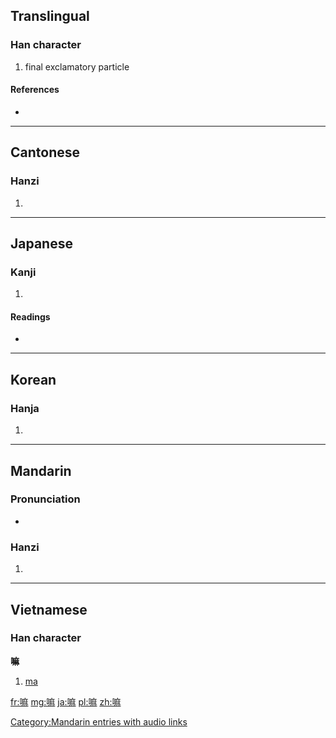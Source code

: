 ==Translingual==

===Han character===
{{Han char|rn=30|rad=口|as=11|sn=14|four=6009<sub>4</sub>|canj=口戈木木 (RIDD), 口戈十金 (RIJC)}}

# final exclamatory particle

====References====
* {{Han ref|kx=0206.201|dkj=04230|dj=0429.190|hdz=10678.070|uh=561B|ud=22043|bh=B9C0|bd=47552}}

----

==Cantonese==

===Hanzi===
{{yue-hanzi|jyut=|y=ma4}}

# {{defn|Cantonese|sort=口11}}

----

==Japanese==

===Kanji===
{{ja-kanji|grade=|rs=口11}}

# {{defn|Japanese|sort=口11}}

====Readings====
* {{ja-readings|on=[[ま]] (ma)|kun=}}

----

==Korean==

===Hanja===
{{ko-hanja|hangeul=마|rv=ma|mr=ma}}

# {{defn|Korean|sort=口11}}

----

==Mandarin==

===Pronunciation===
* {{audio|zh-ma.ogg|audio}}

===Hanzi===
{{cmn-hanzi|pin=[[ma]] ([[ma5]])|wg=ma<sup>5</sup>}}

# {{defn|Mandarin|sort=口11}}

[[Category:Mandarin entries with audio links]]

----

==Vietnamese==

===Han character===
'''嘛'''

# [[ma]]

[[fr:嘛]]
[[mg:嘛]]
[[ja:嘛]]
[[pl:嘛]]
[[zh:嘛]]